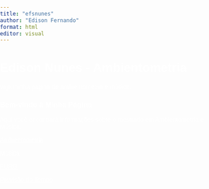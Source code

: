 ```yaml
---
title: "efsnunes"
author: "Edison Fernando"
format: html
editor: visual
---
```


# Edison Nunes - Ambientometria

veja minha página de ambientometria e música:

<html lang="pt-BR">

<head>

<meta charset="UTF-8">

<meta name="viewport" content="width=device-width, initial-scale=1.0">

<title>Sua Página no GitHub</title>

```{=html}
<style>
        body {
            background-image: url('https://viagemeturismo.abril.com.br/wp-content/uploads/2016/10/01304270_3c4a1c1f3d-1.jpeg?quality=70&strip=info&w=1024&crop=1');
            background-size: cover;
            background-position: center;
            background-repeat: no-repeat;
            background-attachment: fixed;
            margin: 0;
            padding: 0;
            font-family: Arial, sans-serif;
            color: white;
        }

        .content {
            position: relative;
            width: 60%;
            margin: 0 auto;
            padding: 20px;
            background-color: rgba(0, 0, 0, 0.5); /* Fundo semitransparente */
            border-radius: 10px;
        }
    </style>
```
<html lang="pt-BR">

<head>

<meta charset="UTF-8">

<meta name="viewport" content="width=device-width, initial-scale=1.0">

<title>Minha Página</title>

```{=html}
     
```
### Bem-vindo à Minha Página

Aqui você encontrará informações sobre o mestrado em Ambientometria e Música.

<a href="pagina2.html" style = "color: white;">Ambientometria</a>

<a href="pagina3.html" style = "color: white;">Música</a>

<a href="pagina4.html" style = "color: white;">FURG</a>

<a href="previsãodotempo.html" style = "color: white;">Previsão do Tempo</a>

